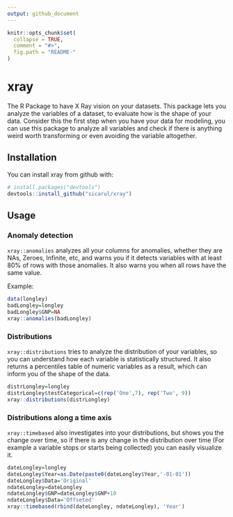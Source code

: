 ```yaml
---
output: github_document
---
```


<!-- README.md is generated from README.Rmd. Please edit that file -->

```r
knitr::opts_chunk$set(
  collapse = TRUE,
  comment = "#>",
  fig.path = "README-"
)
```

# xray

The R Package to have X Ray vision on your datasets. This package lets you analyze the variables of a dataset, to evaluate how is the shape of your data. Consider this the first step when you have your data for modeling, you can use this package to analyze all variables and check if there is anything weird worth transforming or even avoiding the variable altogether.


## Installation

You can install xray from github with:

```r
# install.packages("devtools")
devtools::install_github("sicarul/xray")
```


## Usage

### Anomaly detection

`xray::anomalies` analyzes all your columns for anomalies, whether they are NAs, Zeroes, Infinite, etc, and warns you if it detects variables with at least 80% of rows with those anomalies. It also warns you when all rows have the same value.

Example:


```r
data(longley)
badLongley=longley
badLongley$GNP=NA
xray::anomalies(badLongley)
```

### Distributions

`xray::distributions` tries to analyze the distribution of your variables, so you can understand how each variable is statistically structured. It also returns a percentiles table of numeric variables as a result, which can inform you of the shape of the data.

```r
distrLongley=longley
distrLongley$testCategorical=c(rep('One',7), rep('Two', 9))
xray::distributions(distrLongley)
```

### Distributions along a time axis

`xray::timebased` also investigates into your distributions, but shows you the change over time, so if there is any change in the distribution over time (For example a variable stops or starts being collected) you can easily visualize it.

```r
dateLongley=longley
dateLongley$Year=as.Date(paste0(dateLongley$Year,'-01-01'))
dateLongley$Data='Original'
ndateLongley=dateLongley
ndateLongley$GNP=dateLongley$GNP+10
ndateLongley$Data='Offseted'
xray::timebased(rbind(dateLongley, ndateLongley), 'Year')
```

